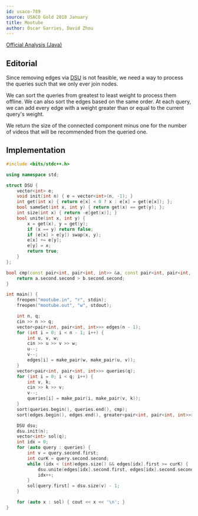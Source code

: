 ```yaml
---
id: usaco-789
source: USACO Gold 2018 January
title: Mootube
author: Óscar Garries, David Zhou
---
```


[Official Analysis (Java)](http://www.usaco.org/current/data/sol_mootube_gold_jan18.html)

## Editorial

Since removing edges via [DSU](/gold/dsu) is not feasible, we need a way to process the queries such that we only ever join nodes. 

We can sort the queries from greatest to least weight to process them offline. We can also sort the edges based on the same order. At each query, we can add every edge with a weight greater than or equal to the current query's weight.

We return the size of the connected component minus one for the number of videos that will be recommended from the queried one.

## Implementation

<LanguageSection>
<CPPSection>

```cpp
#include <bits/stdc++.h>

using namespace std;

struct DSU {
	vector<int> e;
	void init(int n) { e = vector<int>(n, -1); }
	int get(int x) { return e[x] < 0 ? x : e[x] = get(e[x]); };
	bool sameSet(int x, int y) { return get(x) == get(y); };
	int size(int x) { return -e[get(x)]; }
	bool unite(int x, int y) {
		x = get(x), y = get(y);
		if (x == y) return false;
		if (e[x] > e[y]) swap(x, y);
		e[x] += e[y];
		e[y] = x;
		return true;
	}
};

bool cmp(const pair<int, pair<int, int>> &a, const pair<int, pair<int, int>> &b) {
	return a.second.second > b.second.second;
}

int main() {
	freopen("mootube.in", "r", stdin);
	freopen("mootube.out", "w", stdout);

	int n, q;
	cin >> n >> q;
	vector<pair<int, pair<int, int>>> edges(n - 1);
	for (int i = 0; i < n - 1; i++) {
		int u, v, w;
		cin >> u >> v >> w;
		u--;
		v--;
		edges[i] = make_pair(w, make_pair(u, v));
	}
	vector<pair<int, pair<int, int>>> queries(q);
	for (int i = 0; i < q; i++) {
		int v, k;
		cin >> k >> v;
		v--;
		queries[i] = make_pair(i, make_pair(v, k));
	}
	sort(queries.begin(), queries.end(), cmp);
	sort(edges.begin(), edges.end(), greater<pair<int, pair<int, int>>>());

	DSU dsu;
	dsu.init(n);
	vector<int> sol(q);
	int idx = 0;
	for (auto query : queries) {
		int v = query.second.first;
		int curK = query.second.second;
		while (idx < (int)edges.size() && edges[idx].first >= curK) {
			dsu.unite(edges[idx].second.first, edges[idx].second.second);
			idx++;
		}
		sol[query.first] = dsu.size(v) - 1;
	}

	for (auto x : sol) { cout << x << '\n'; }
}
```

</CPPSection>
</LanguageSection>
